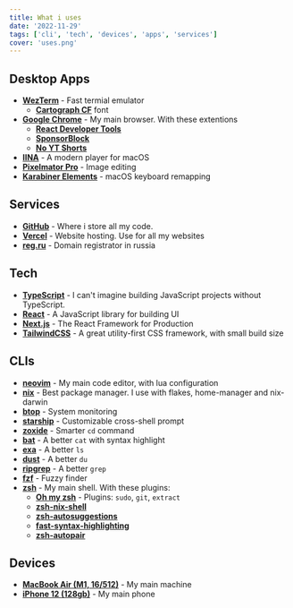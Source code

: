 ```yaml
---
title: What i uses
date: '2022-11-29'
tags: ['cli', 'tech', 'devices', 'apps', 'services']
cover: 'uses.png'
---
```


## Desktop Apps

- [**WezTerm**](https://wezfurlong.org/wezterm) - Fast termial emulator
  - [**Cartograph CF**](https://connary.com/cartograph.html) font
- [**Google Chrome**](https://www.google.com/chrome) - My main browser. With these extentions
  - [**React Developer Tools**](https://chrome.google.com/webstore/detail/react-developer-tools/fmkadmapgofadopljbjfkapdkoienihi?hl=en)
  - [**SponsorBlock**](https://chrome.google.com/webstore/detail/sponsorblock-for-youtube/mnjggcdmjocbbbhaepdhchncahnbgone)
  - [**No YT Shorts**](https://chrome.google.com/webstore/detail/no-youtube-shorts/hjfkenebldkfgibelglepinlabpjfbll)
- [**IINA**](https://iina.io) - A modern player for macOS
- [**Pixelmator Pro**](https://www.pixelmator.com/pro) - Image editing
- [**Karabiner Elements**](https://karabiner-elements.pqrs.org) - macOS keyboard remapping

## Services

- [**GitHub**](https://github.com) - Where i store all my code.
- [**Vercel**](https://vercel.com) - Website hosting. Use for all my websites
- [**reg.ru**](https://reg.ru) - Domain registrator in russia

## Tech

- [**TypeScript**](https://www.typescriptlang.org) - I can't imagine building JavaScript projects
  without TypeScript.
- [**React**](https://reactjs.org) - A JavaScript library for building UI
- [**Next.js**](https://nextjs.org) - The React Framework for Production
- [**TailwindCSS**](https://tailwindcss.com) - A great utility-first CSS framework, with small build
  size

## CLIs

- [**neovim**](https://neovim.io) - My main code editor, with lua configuration
- [**nix**](https://nixos.org) - Best package manager. I use with flakes, home-manager and
  nix-darwin
- [**btop**](https://github.com/aristocratos/btop) - System monitoring
- [**starship**](https://starship.rs) - Customizable cross-shell prompt
- [**zoxide**](https://github.com/ajeetdsouza/zoxide) - Smarter `cd` command
- [**bat**](https://github.com/sharkdp/bat) - A better `cat` with syntax highlight
- [**exa**](https://the.exa.website) - A better `ls`
- [**dust**](https://github.com/bootandy/dust) - A better `du`
- [**ripgrep**](https://github.com/BurntSushi/ripgrep) - A better `grep`
- [**fzf**](https://github.com/junegunn/fzf) - Fuzzy finder
- [**zsh**](https://zsh.org) - My main shell. With these plugins:
  - [**Oh my zsh**](https://ohmyz.sh) - Plugins: `sudo`, `git`, `extract`
  - [**zsh-nix-shell**](https://github.com/chisui/zsh-nix-shell)
  - [**zsh-autosuggestions**](https://github.com/zsh-users/zsh-autosuggestions)
  - [**fast-syntax-highlighting**](https://github.com/zdharma-continuum/fast-syntax-highlighting)
  - [**zsh-autopair**](https://github.com/hlissner/zsh-autopair)

## Devices

- [**MacBook Air (M1, 16/512)**](https://www.apple.com/shop/buy-mac/macbook-air/m1-chip) - My main
  machine
- [**iPhone 12 (128gb)**](https://www.apple.com/shop/buy-iphone/iphone-12) - My main phone
